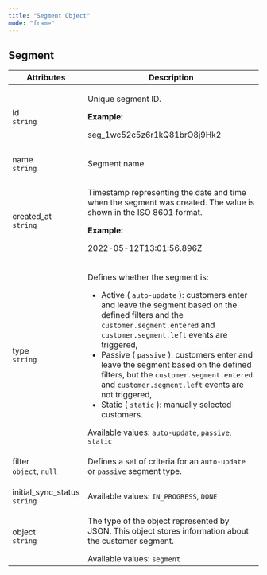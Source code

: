 ```yaml
---
title: "Segment Object"
mode: "frame"
---
```


<div class="inner">

<h2 id="segment">Segment</h2>
<table>
  <thead>
    <tr>
      <th>Attributes</th>
      <th>Description</th>
    </tr>
  </thead>
  <tbody>
    <tr>
      <td>
        id
        <br />
        <code>string</code>
      </td>
      <td>
        <p>Unique segment ID.</p>
        <strong>Example:</strong>
        <p>seg_1wc52c5z6r1kQ81brO8j9Hk2</p>
      </td>
    </tr>
    <tr>
      <td>
        name
        <br />
        <code>string</code>
      </td>
      <td>
        <p>Segment name.</p>
      </td>
    </tr>
    <tr>
      <td>
        created_at
        <br />
        <code>string</code>
      </td>
      <td>
        <p>Timestamp representing the date and time when the segment was created. The value is shown in the ISO 8601 format.</p>
        <strong>Example:</strong>
        <p>2022-05-12T13:01:56.896Z</p>
      </td>
    </tr>
    <tr>
      <td>
        type
        <br />
        <code>string</code>
      </td>
      <td>
        <p>Defines whether the segment is:</p>
        <ul>
          <li>
            Active (
            <code>auto-update</code>
            ): customers enter and leave the segment based on the defined filters and the
            <code>customer.segment.entered</code>
            and
            <code>customer.segment.left</code>
            events are triggered,
          </li>
          <li>
            Passive (
            <code>passive</code>
            ): customers enter and leave the segment based on the defined filters, but the
            <code>customer.segment.entered</code>
            and
            <code>customer.segment.left</code>
            events are not triggered,
          </li>
          <li>
            Static (
            <code>static</code>
            ): manually selected customers.
          </li>
        </ul>
        Available values:
        <code>auto-update</code>,
        <code>passive</code>,
        <code>static</code>
      </td>
    </tr>
    <tr>
      <td>
        filter
        <br />
        <code>object</code>,
        <code>null</code>
      </td>
      <td>
        <p>
          Defines a set of criteria for an
          <code>auto-update</code>
          or
          <code>passive</code>
          segment type.
        </p>
      </td>
    </tr>
    <tr>
      <td>
        initial_sync_status
        <br />
        <code>string</code>
      </td>
      <td>
        Available values:
        <code>IN_PROGRESS</code>,
        <code>DONE</code>
      </td>
    </tr>
    <tr>
      <td>
        object
        <br />
        <code>string</code>
      </td>
      <td>
        <p>The type of the object represented by JSON. This object stores information about the customer segment.</p>
        Available values:
        <code>segment</code>
      </td>
    </tr>
  </tbody>
</table>

</div>